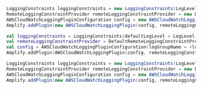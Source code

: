 <BlockSwitcher>
<Block name="Java">

```java
LoggingConstraints loggingConstraints = new LoggingConstraints(LogLevel.WARN);
RemoteLoggingConstraintProvider remoteLoggingConstraintProvider = new DefaultRemoteLoggingConstraintProvider(<endpoint-url>, <region>)
AWSCloudWatchLoggingPluginConfiguration config = new AWSCloudWatchLoggingPluginConfiguration (<log-group-name>, <region>, loggingConstraints);
Amplify.addPlugin(new AWSCloudWatchLoggingPlugin(config, remoteLoggingConstraintProvider));
```

</Block>
<Block name="Kotlin">

```kotlin
val loggingConstraints = LoggingConstraints(defaultLogLevel = LogLevel.WARN)
val remoteLoggingConstraintProvider = DefaultRemoteLoggingConstraintProvider(<endpoint-url>, <region>)
val config = AWSCloudWatchLoggingPluginConfiguration(logGroupName = <log-group-name>, region = <region>, loggingConstraints = loggingConstraints)
Amplify.addPlugin(AWSCloudWatchLoggingPlugin(config, remoteLoggingConstraintProvider))
```
</Block>
<Block name="RxJava">

```java
LoggingConstraints loggingConstraints = new LoggingConstraints(LogLevel.WARN);
RemoteLoggingConstraintProvider remoteLoggingConstraintProvider = new DefaultRemoteLoggingConstraintProvider(<endpoint-url>, <region>)
AWSCloudWatchLoggingPluginConfiguration config = new AWSCloudWatchLoggingPluginConfiguration (<log-group-name>,<region>, loggingConstraints);
Amplify.addPlugin(new AWSCloudWatchLoggingPlugin(config, remoteLoggingConstraintProvider));
```

</Block>
</BlockSwitcher>

